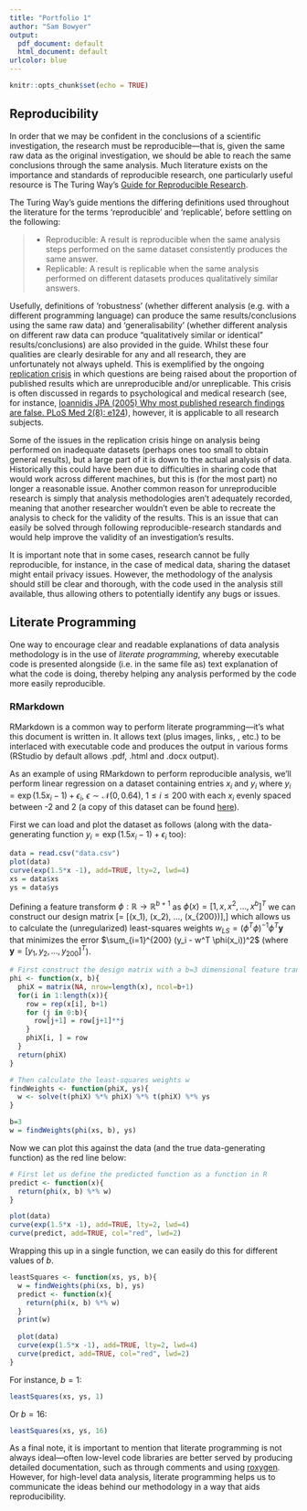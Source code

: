 ```yaml
---
title: "Portfolio 1"
author: "Sam Bowyer"
output:
  pdf_document: default
  html_document: default
urlcolor: blue
---
```


```r
knitr::opts_chunk$set(echo = TRUE)
```

## Reproducibility
In order that we may be confident in the conclusions of a scientific investigation, the research must be reproducible---that is, given the same raw data as the original investigation, we should be able to reach the same conclusions through the same analysis.
Much literature exists on the importance and standards of reproducible research, one particularly useful resource is The Turing Way's [Guide for Reproducible Research](https://the-turing-way.netlify.app/reproducible-research/reproducible-research.html).

The Turing Way's guide mentions the differing definitions used throughout the literature for the terms 'reproducible' and 'replicable', before settling on the following:

> - Reproducible: A result is reproducible when the same analysis steps performed on the same dataset consistently produces the same answer.
> - Replicable: A result is replicable when the same analysis performed on different datasets produces qualitatively similar answers.

Usefully, definitions of 'robustness' (whether different analysis (e.g. with a different programming language) can produce the same results/conclusions using the same raw data) and 'generalisability' (whether different analysis on different raw data can produce "qualitatively similar or identical" results/conclusions) are also provided in the guide.
Whilst these four qualities are clearly desirable for any and all research, they are unfortunately not always upheld.
This is exemplified by the ongoing [replication crisis](https://en.wikipedia.org/wiki/Replication_crisis) in which questions are being raised about the proportion of published results which are unreproducible and/or unreplicable.
This crisis is often discussed in regards to psychological and medical research (see, for instance, [Ioannidis JPA (2005) Why most published research findings are false. PLoS Med 2(8): e124](https://upload.wikimedia.org/wikipedia/commons/8/8e/Ioannidis_%282005%29_Why_Most_Published_Research_Findings_Are_False.pdf)), however, it is applicable to all research subjects.

Some of the issues in the replication crisis hinge on analysis being performed on inadequate datasets (perhaps ones too small to obtain general results), but a large part of it is down to the actual analysis of data.
Historically this could have been due to difficulties in sharing code that would work across different machines, but this is (for the most part) no longer a reasonable issue.
Another common reason for unreproducible research is simply that analysis methodologies aren't adequately recorded, meaning that another researcher wouldn't even be able to recreate the analysis to check for the validity of the results.
This is an issue that can easily be solved through following reproducible-research standards and would help improve the validity of an investigation's results.

It is important note that in some cases, research cannot be fully reproducible, for instance, in the case of medical data, sharing the dataset might entail privacy issues.
However, the methodology of the analysis should still be clear and thorough, with the code used in the analysis still available, thus allowing others to potentially identify any bugs or issues.

## Literate Programming
One way to encourage clear and readable explanations of data analysis methodology is in the use of *literate programming*, whereby executable code is presented alongside (i.e. in the same file as) text explanation of what the code is doing, thereby helping any analysis performed by the code more easily reproducible.


### RMarkdown
RMarkdown is a common way to perform literate programming---it's what this document is written in.
It allows text (plus images, links, \LaTeX , etc.) to be interlaced with executable code and produces the output in various forms (RStudio by default allows .pdf, .html and .docx output).

As an example of using RMarkdown to perform reproducible analysis, we'll perform linear regression on a dataset containing entries $x_i$ and $y_i$ where $y_i = \exp(1.5x_i - 1) + \epsilon_i$, $\epsilon \sim \mathcal{N}(0, 0.64)$, $1 \leq i \leq 200$ with each $x_i$ evenly spaced between -2 and 2 (a copy of this dataset can be found [here](https://github.com/sambowyer/Compass/tree/main/SC1/portfolio1/data.csv)).

First we can load and plot the dataset as follows (along with the data-generating function $y_i = \exp(1.5x_i - 1) + \epsilon_i$ too):
```r
data = read.csv("data.csv")
plot(data)
curve(exp(1.5*x -1), add=TRUE, lty=2, lwd=4)
xs = data$xs
ys = data$ys
```

Defining a feature transform $\phi: \mathbb{R} \to \mathbb{R}^{b+1}$ as $\phi(x) = [1, x, x^2, ..., x^b]^T$ we can construct our design matrix \[\phi = [\phi(x_1), \phi(x_2), ..., \phi(x_{200})],\] which allows us to calculate the (unregularized) least-squares weights $w_{LS} = (\phi^T\phi)^{-1}\phi^T \mathbf{y}$ that minimizes the error $\sum_{i=1}^{200} (y_i - w^T \phi(x_i))^2$ (where $\mathbf{y} = [y_1, y_2, ..., y_{200}]^T$).
```r
# First construct the design matrix with a b=3 dimensional feature transform
phi <- function(x, b){
  phiX = matrix(NA, nrow=length(x), ncol=b+1)
  for(i in 1:length(x)){
    row = rep(x[i], b+1)
    for (j in 0:b){
      row[j+1] = row[j+1]**j
    }
    phiX[i, ] = row
  }
  return(phiX)
}

# Then calculate the least-squares weights w
findWeights <- function(phiX, ys){
  w <- solve(t(phiX) %*% phiX) %*% t(phiX) %*% ys
}

b=3
w = findWeights(phi(xs, b), ys)
```

Now we can plot this against the data (and the true data-generating function) as the red line below:
```r
# First let us define the predicted function as a function in R
predict <- function(x){
  return(phi(x, b) %*% w)
}

plot(data)
curve(exp(1.5*x -1), add=TRUE, lty=2, lwd=4)
curve(predict, add=TRUE, col="red", lwd=2)
```

Wrapping this up in a single function, we can easily do this for different values of $b$.
```r
leastSquares <- function(xs, ys, b){
  w = findWeights(phi(xs, b), ys)
  predict <- function(x){
    return(phi(x, b) %*% w)
  }
  print(w)
  
  plot(data)
  curve(exp(1.5*x -1), add=TRUE, lty=2, lwd=4)
  curve(predict, add=TRUE, col="red", lwd=2)
}
```
For instance, $b=1$:
```r
leastSquares(xs, ys, 1)
```
Or $b=16$:
```r
leastSquares(xs, ys, 16)
```
As a final note, it is important to mention that literate programming is not always ideal---often low-level code libraries are better served by producing detailed documentation, such as through comments and using [roxygen](https://roxygen2.r-lib.org/).
However, for high-level data analysis, literate programming helps us to communicate the ideas behind our methodology in a way that aids reproducibility.